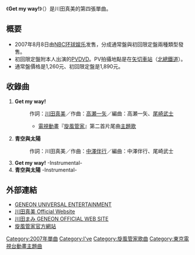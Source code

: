 {{Infobox Single
| Name           = Get my way!
| Artist         = [[川田真美|川田真美]]
| Album          = [[SAVIA|SAVIA]]（#1）   
| A-side         = 
| B-side         = 
| Released       = 2007年8月8日
| Format         = [[單曲|單曲]]
| Recorded       = 
| Genre          = [[J-POP|J-POP]]（[[電視動畫|電視動畫]]）
| Length         = 14分34秒（CD）<br/>-分-秒（DVD）
| Label          = [[NBC环球娱乐|NBC环球娱乐]]
| Writer         = 川田真美、[[高瀬一矢|高瀬一矢]]、<br/>[[中澤伴行|中澤伴行]]
| Producer       = [[I've|I've]]
| Certification  = 
| Chart position = * 週間最高順位27位（[[Oricon|Oricon]]）
| Last single    = 赤い涙/Beehive<br />（2007年）
| This single    = '''Get my way!'''<br />(2007年) 
| Next single    = [[JOINT|JOINT]]<br />（2007年）|
}}
《'''Get my way!'''》（{{lang-ja|ゲット・マイ・ウエイ!}}）是川田真美的第四張單曲。

== 概要 ==
* 2007年8月8日由[[NBC环球娱乐|NBC环球娱乐]]发售，分成通常盤與初回限定盤兩種類型發售。
* 初回限定盤附本人出演的[[音樂影片|PV]][[DVD|DVD]]。PV拍攝地點是在[[矢切車站|矢切車站]]（[[北總鐵道|北總鐵道]]）。
* 通常盤價格是1,260元、初回限定盤是1,890元。

== 收錄曲 ==
# '''Get my way!'''
#: 作詞：[[川田真美|川田真美]]／作曲：[[高瀬一矢|高瀬一矢]]／編曲：高瀬一矢、[[尾崎武士|尾崎武士]]
#:* [[電視動畫|電視動畫]]『[[旋風管家|旋風管家]]』第二首片尾曲[[主題歌|主題歌]]
# '''青空與太陽'''
#: 作詞：川田真美／作曲：[[中澤伴行|中澤伴行]]／編曲：中澤伴行、尾崎武士
# '''Get my way!''' -Instrumental-
# '''青空與太陽''' -Instrumental-

== 外部連結 ==
* [https://www.webcitation.org/6H77jHbJm?url=http://www.geneonuniversal.jp/ GENEON UNIVERSAL ENTERTAINMENT]
* [https://web.archive.org/web/20110511203250/http://www.mami-kawada.jp/ 川田真美 Official Website]
* [https://web.archive.org/web/20081216004418/http://www.geneon-ent.co.jp/rondorobe/music/mami_kawada/ 川田まみ GENEON OFFICIAL WEB SITE]
* [http://hayatenogotoku.com/1ki/ 旋風管家官方網站] {{Wayback|url=http://hayatenogotoku.com/1ki/ |date=20190905024701 }}

{{DEFAULTSORT:Get my way}}
{{Single-stub}}
{{旋風管家}}

[[Category:2007年單曲|Category:2007年單曲]]
[[Category:I've|Category:I've]]
[[Category:旋風管家歌曲|Category:旋風管家歌曲]]
[[Category:東京電視台動畫主題曲|Category:東京電視台動畫主題曲]]